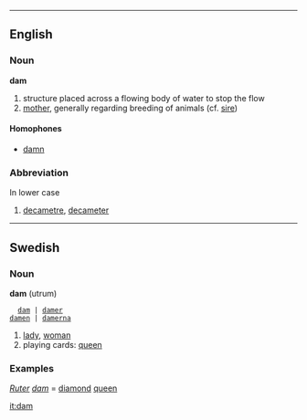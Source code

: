 ----
==English==
===Noun===
'''dam'''

# structure placed across a flowing body of water to stop the flow
# [[mother]], generally regarding breeding of animals (cf. [[sire]])

====Homophones====
*[[damn]]

===Abbreviation===
In lower case

# [[decametre]], [[decameter]]

----

==Swedish==
===Noun===
'''dam''' (utrum)
   [[dam]] | [[damer]]
 [[damen]] | [[damerna]]

#[[lady]], [[woman]]
#playing cards: [[queen]]

===Examples===
''[[Ruter]] [[dam]]'' = [[diamond]] [[queen]]

[[it:dam]]